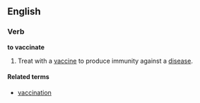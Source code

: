 ==English==

===Verb===
'''to vaccinate'''
# Treat with a [[vaccine]] to produce immunity against a [[disease]].

====Related terms====
*[[vaccination]]